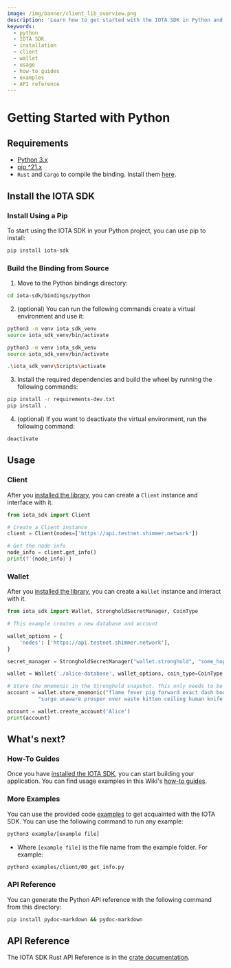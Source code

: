 ```yaml
---
image: /img/banner/client_lib_overview.png
description: 'Learn how to get started with the IOTA SDK in Python and build applications on the Shimmer network.'
keywords:
  - python
  - IOTA SDK
  - installation
  - client
  - wallet
  - usage
  - how-to guides
  - examples
  - API reference
---
```



# Getting Started with Python

<WarningPasswordStorage />

## Requirements

- [Python 3.x](https://www.python.org)
- [pip ^21.x](https://pypi.org/project/pip)
- `Rust` and `Cargo` to compile the binding. Install them [here](https://doc.rust-lang.org/cargo/getting-started/installation.html).

## Install the IOTA SDK

### Install Using a Pip

To start using the IOTA SDK in your Python project, you can use pip to install:

```sh
pip install iota-sdk
```

### Build the Binding from Source

1. Move to the Python bindings directory:

```bash
cd iota-sdk/bindings/python
```

2.  (optional) You can run the following commands create a virtual environment and use it:

<Tabs groupId="os" queryString>
<TabItem value="linux" label="Linux">

```bash
python3 -m venv iota_sdk_venv
source iota_sdk_venv/bin/activate
```

</TabItem>
<TabItem value="mac" label="macOS">

```bash
python3 -m venv iota_sdk_venv
source iota_sdk_venv/bin/activate
```

</TabItem>
<TabItem value="windows" label="Windows">

```bash
.\iota_sdk_venv\Scripts\activate
```

</TabItem>
</Tabs>

3.  Install the required dependencies and build the wheel by running the following commands:

```bash
pip install -r requirements-dev.txt
pip install .
```

4.  (optional) If you want to deactivate the virtual environment, run the following command:

```bash
deactivate
```

## Usage

### Client

After you [installed the library](#install-the-iota-sdk), you can create a `Client` instance and interface with it.

```python
from iota_sdk import Client

# Create a Client instance
client = Client(nodes=['https://api.testnet.shimmer.network'])

# Get the node info
node_info = client.get_info()
print(f'{node_info}')
```

### Wallet

After you [installed the library](#install-the-iota-sdk), you can create a `Wallet` instance and interact with it.

```python
from iota_sdk import Wallet, StrongholdSecretManager, CoinType

# This example creates a new database and account

wallet_options = {
    'nodes': ['https://api.testnet.shimmer.network'],
}

secret_manager = StrongholdSecretManager("wallet.stronghold", "some_hopefully_secure_password")

wallet = Wallet('./alice-database', wallet_options, coin_type=CoinType.SHIMMER, secret_manager)

# Store the mnemonic in the Stronghold snapshot. This only needs to be done once
account = wallet.store_mnemonic("flame fever pig forward exact dash body idea link scrub tennis minute " +
          "surge unaware prosper over waste kitten ceiling human knife arch situate civil")

account = wallet.create_account('Alice')
print(account)
```

## What's next?

### How-To Guides

Once you have [installed the IOTA SDK](#install-the-iota-sdk), you can start building your application. You can find
usage examples in this Wiki's [how-to guides](../how-tos/accounts-and-addresses/create-mnemonic.mdx).

### More Examples

You can use the provided code [examples](https://github.com/iotaledger/iota-sdk/tree/develop/bindings/python/examples)
to get acquainted with the IOTA SDK. You can use the following command to run any example:

```bash
python3 example/[example file]
```

- Where `[example file]` is the file name from the example folder. For example:

```bash
python3 examples/client/00_get_info.py
```

### API Reference

You can generate the Python API reference with the following command from this directory:

```bash
pip install pydoc-markdown && pydoc-markdown
```

## API Reference

The IOTA SDK Rust API Reference is in the [crate documentation](https://docs.rs/iota-sdk/latest/iota_sdk/).
